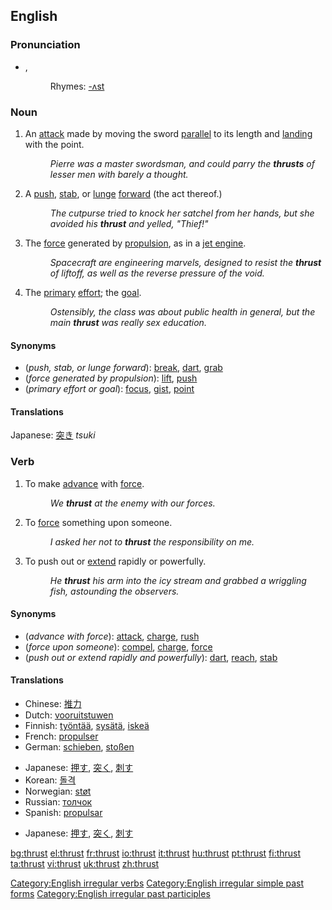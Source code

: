 ==English==

===Pronunciation===
*{{IPA|/ˈθɹʌst/}}, {{SAMPA|/"TrVst/}}
*:Rhymes: [[Rhymes:English:-ʌst|-ʌst]]

===Noun===
{{en-noun}}

# {{fencing}} An [[attack]] made by moving the sword [[parallel]] to its length and [[land]]ing with the point.
#:''Pierre was a master swordsman, and could parry the '''thrusts''' of lesser men with barely a thought.''
# A [[push]], [[stab]], or [[lunge]] [[forward]] (the act thereof.)
#:''The cutpurse tried to knock her satchel from her hands, but she avoided his '''thrust''' and yelled, "Thief!"''
# The [[force]] generated by [[propulsion]], as in a [[jet engine]].
#:''Spacecraft are engineering marvels, designed to resist the '''thrust''' of liftoff, as well as the reverse pressure of the void.''
# {{figurative}} The [[primary]] [[effort]]; the [[goal]].
#:''Ostensibly, the class was about public health in general, but the main '''thrust''' was really sex education.''

====Synonyms====
*(''push, stab, or lunge forward''): [[break]], [[dart]], [[grab]]
*(''force generated by propulsion''): [[lift]], [[push]]
*(''primary effort or goal''): [[focus]], [[gist]], [[point]]

====Translations====
{{top|an attack with a sword}}
{{mid}}
{{bottom}}

{{top|a lunge forward}}
Japanese: [[突き]] ''tsuki''
{{mid}}
{{bottom}}

{{top|force due to propulsion}}
{{mid}}
{{bottom}}

{{top|(figurative) primary effort}}
{{mid}}
{{bottom}}

===Verb===
{{en-verb|inf=to thrust|thrusts|thrusting|thrust}}

# {{intransitive}} To make [[advance]] with [[force#Noun|force]].
#:''We '''thrust''' at the enemy with our forces.''
# {{transitive}} To [[force#Verb|force]] something upon someone.
#:''I asked her not to '''thrust''' the responsibility on me.''
# {{transitive}} To push out or [[extend]] rapidly or powerfully.
#:''He '''thrust''' his arm into the icy stream and grabbed a wriggling fish, astounding the observers.'' 

====Synonyms====
*(''advance with force''): [[attack]], [[charge]], [[rush]]
*(''force upon someone''): [[compel]], [[charge]], [[force]]
*(''push out or extend rapidly and powerfully''): [[dart]], [[reach]], [[stab]]

====Translations====
{{top|make an advance with force}}
*Chinese: [[推力]]
*Dutch: [[vooruitstuwen]]
*Finnish: [[työntää]], [[sysätä]], [[iskeä]]
*French: [[propulser]]
*German: [[schieben]], [[stoßen]]
{{mid}}
*Japanese: [[押す]], [[突く]], [[刺す]]
*Korean: [[돌격]]
*Norwegian: [[støt]]
*Russian: [[толчок]]
*Spanish: [[propulsar]]
{{bottom}}

{{top|force something upon someone}}
{{mid}}
{{bottom}}

{{top|push out or extend rapidly or powerfully}}
*Japanese: [[押す]], [[突く]], [[刺す]]
{{mid}}
{{bottom}}

[[Category:English irregular verbs]]
[[Category:English irregular simple past forms]]
[[Category:English irregular past participles]]

[[bg:thrust]]
[[el:thrust]]
[[fr:thrust]]
[[io:thrust]]
[[it:thrust]]
[[hu:thrust]]
[[pt:thrust]]
[[fi:thrust]]
[[ta:thrust]]
[[vi:thrust]]
[[uk:thrust]]
[[zh:thrust]]